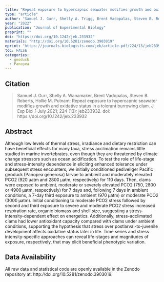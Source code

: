 ```yaml
---
title: "Repeat exposure to hypercapnic seawater modifies growth and oxidative status in a tolerant burrowing clam"
type: "article"
author: "Samuel J. Gurr, Shelly A. Trigg, Brent Vadopalas, Steven B. Roberts, Hollie M. Putnam"
year: "2022"
publication: "Journal of Experimental Biology"
preprint: ""
doi: "https://doi.org/10.1242/jeb.233932"
materials: "http://doi.org/10.5281/zenodo.3903019"
eprint: "https://journals.biologists.com/jeb/article-pdf/224/13/jeb233932/2421297/jeb233932.pdf"
toc: FALSE
categories:
  - geoduck
  - Panopea
---
```


## Citation

> Samuel J. Gurr, Shelly A. Wanamaker, Brent Vadopalas, Steven B. Roberts, Hollie M. Putnam; Repeat exposure to hypercapnic seawater modifies growth and oxidative status in a tolerant burrowing clam. J Exp Biol 1 July 2021; 224 (13): jeb233932. doi: https://doi.org/10.1242/jeb.233932

## Abstract

Although low levels of thermal stress, irradiance and dietary restriction can have beneficial effects for many taxa, stress acclimation remains little studied in marine invertebrates, even though they are threatened by climate change stressors such as ocean acidification. To test the role of life-stage and stress-intensity dependence in eliciting enhanced tolerance under subsequent stress encounters, we initially conditioned pediveliger Pacific geoduck (Panopea generosa) larvae to ambient and moderately elevated PCO2 (920 µatm and 2800 µatm, respectively) for 110 days. Then, clams were exposed to ambient, moderate or severely elevated PCO2 (750, 2800 or 4900 µatm, respectively) for 7 days and, following 7 days in ambient conditions, a 7-day third exposure to ambient (970 µatm) or moderate PCO2 (3000 µatm). Initial conditioning to moderate PCO2 stress followed by second and third exposure to severe and moderate PCO2 stress increased respiration rate, organic biomass and shell size, suggesting a stress-intensity-dependent effect on energetics. Additionally, stress-acclimated clams had lower antioxidant capacity compared with clams under ambient conditions, supporting the hypothesis that stress over postlarval-to-juvenile development affects oxidative status later in life. Time series and stress intensity-specific approaches can reveal life-stages and magnitudes of exposure, respectively, that may elicit beneficial phenotypic variation.

## Data Availability

All raw data and statistical code are openly available in the Zenodo repository at: http://doi.org/10.5281/zenodo.3903019.
